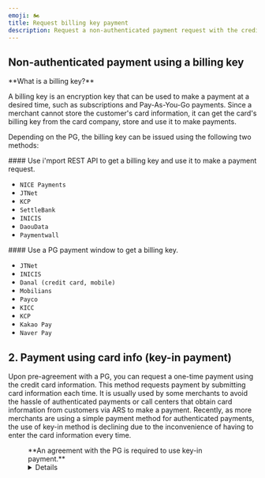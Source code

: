 ```yaml
---
emoji: 🏍
title: Request billing key payment
description: Request a non-authenticated payment request with the credit card information.
---
```





## Non-authenticated payment using a billing key

<Hint style="info">
**What is a billing key?**

A billing key is an encryption key that can be used to make a payment at a desired time, such as subscriptions and Pay-As-You-Go payments. Since a merchant cannot store the customer's card information, it can get the card's billing key from the card company, store and use it to make payments.

</Hint>

Depending on the PG, the billing key can be issued using the following two methods:

<Tabs>
<Tab title="REST API">
#### Use i'mport REST API to get a billing key and use it to make a payment request.

* `NICE Payments`
* `JTNet`
* `KCP`
* `SettleBank`&#x20;
* `INICIS`
* `DaouData`
* `Paymentwall`

</Tab>

<Tab title="PG payment window">
#### Use a PG payment window to get a billing key.

* `JTNet`
* `INICIS`
* `Danal (credit card, mobile)`
* `Mobilians`
* `Payco`
* `KICC`
* `KCP`
* `Kakao Pay`
* `Naver Pay`

</Tab>
</Tabs>

<ContentRef slug="/en/rest-api" />

<ContentRef slug="/en/pg-window" />

## 2. Payment using card info (key-in payment) <a href="#a-rest-api" id="a-rest-api"></a>

Upon pre-agreement with a PG, you can request a one-time payment using the credit card information. This method requests payment by submitting card information each time. It is usually used by some merchants to avoid the hassle of authenticated payments or call centers that obtain card information from customers via ARS to make a payment. Recently, as more merchants are using a simple payment method for authenticated payments, the use of key-in method is declining due to the inconvenience of having to enter the card information every time.

<Figure src="/gitbook-assets/en/image (139).png" caption="ChaiPort merchant "Ringle English Education"" />

<Hint style="info">
**An agreement with the PG is required to use key-in payment.**

</Hint>



<Details>
<p slot="summary"> PGs that support key-in payment</p>

* NICE Payments
* NHN KCP
* JTNET
* SettleBank
* DaouData

</Details>

